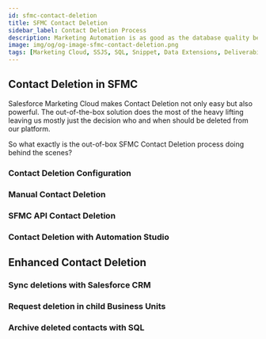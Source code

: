 ```yaml
---
id: sfmc-contact-deletion
title: SFMC Contact Deletion
sidebar_label: Contact Deletion Process
description: Marketing Automation is as good as the database quality behind it. To have good quality you must first remove the bad quality. Let's do it.
image: img/og/og-image-sfmc-contact-deletion.png
tags: [Marketing Cloud, SSJS, SQL, Snippet, Data Extensions, Deliverability]
---
```



<LeadText content="Marketing Automation is as good as the database quality behind it. To have good quality you must first remove the bad quality. Let's do it." />

## Contact Deletion in SFMC

Salesforce Marketing Cloud makes Contact Deletion not only easy but also powerful. The out-of-the-box solution does the most of the heavy lifting leaving us mostly just the decision who and when should be deleted from our platform.

So what exactly is the out-of-box SFMC Contact Deletion process doing behind the scenes?

### Contact Deletion Configuration

### Manual Contact Deletion

### SFMC API Contact Deletion

### Contact Deletion with Automation Studio

## Enhanced Contact Deletion

### Sync deletions with Salesforce CRM

### Request deletion in child Business Units

### Archive deleted contacts with SQL
